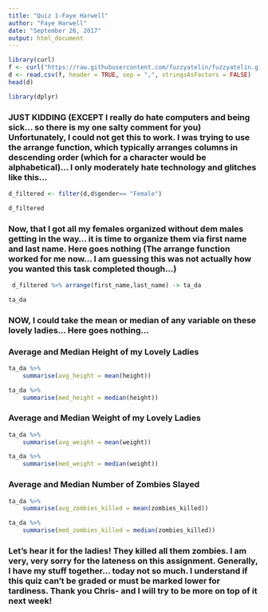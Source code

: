 ```yaml
---
title: "Quiz 1-Faye Harwell"
author: "Faye Harwell"
date: "September 26, 2017"
output: html_document
---
```


```r
library(curl)
f <- curl("https://raw.githubusercontent.com/fuzzyatelin/fuzzyatelin.github.io/master/AN597_Fall17/zombies.csv")
d <- read.csv(f, header = TRUE, sep = ",", stringsAsFactors = FALSE)
head(d)

library(dplyr)
```

### JUST KIDDING (EXCEPT I really do hate computers and being sick... so there is my one salty comment for you) Unfortunately, I could not get this to work. I was trying to use the arrange function, which typically arranges columns in descending order (which for a character would be alphabetical)... I only moderately hate technology and glitches like this...

```r
d_filtered <- filter(d,d$gender== "Female")

d_filtered
```

### Now, that I got all my females organized without dem males getting in the way... it is time to organize them via first name and last name. Here goes nothing (The arrange function worked for me now... I am guessing this was not actually how you wanted this task completed though...)

```r
 d_filtered %>% arrange(first_name,last_name) -> ta_da

ta_da

```

### NOW, I could take the mean or median of any variable on these lovely ladies... Here goes nothing...

### Average and Median Height of my Lovely Ladies
```r
ta_da %>% 
    summarise(avg_height = mean(height))
```

```r
ta_da %>% 
    summarise(med_height = median(height))
```
### Average and Median Weight of my Lovely Ladies
```r
ta_da %>% 
    summarise(avg_weight = mean(weight)) 
```

```r
ta_da %>% 
    summarise(med_weight = median(weight)) 
```

### Average and Median Number of Zombies Slayed
```r
ta_da %>% 
    summarise(avg_zombies_killed = mean(zombies_killed)) 
```

```r
ta_da %>% 
    summarise(med_zombies_killed = median(zombies_killed)) 
```

### Let's hear it for the ladies! They killed all them zombies. I am very, very sorry for the lateness on this assignment. Generally, I have my stuff together... today not so much. I understand if this quiz can't be graded or must be marked lower for tardiness. Thank you Chris- and I will try to be more on top of it next week!